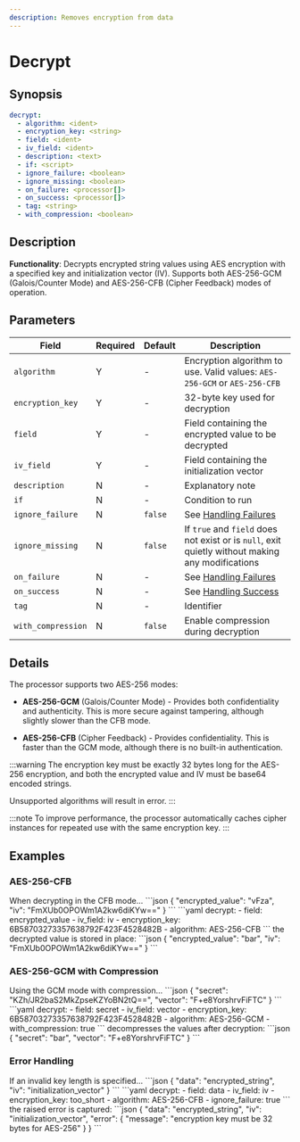 ```yaml
---
description: Removes encryption from data
---
```


# Decrypt

## Synopsis

```yaml {2-5}
decrypt:
  - algorithm: <ident>
  - encryption_key: <string>
  - field: <ident>
  - iv_field: <ident>
  - description: <text>
  - if: <script>
  - ignore_failure: <boolean>
  - ignore_missing: <boolean>
  - on_failure: <processor[]>
  - on_success: <processor[]>
  - tag: <string>
  - with_compression: <boolean>
```

## Description

**Functionality**: Decrypts encrypted string values using AES encryption with a specified key and initialization vector (IV). Supports both AES-256-GCM (Galois/Counter Mode) and AES-256-CFB (Cipher Feedback) modes of operation.

## Parameters

|Field|Required|Default|Description|
|---|---|---|---|
|`algorithm`|Y|-|Encryption algorithm to use. Valid values: `AES-256-GCM` or `AES-256-CFB`|
|`encryption_key`|Y|-|32-byte key used for decryption|
|`field`|Y|-|Field containing the encrypted value to be decrypted|
|`iv_field`|Y|-|Field containing the initialization vector|
|`description`|N|-|Explanatory note|
|`if`|N|-|Condition to run|
|`ignore_failure`|N|`false`|See [Handling Failures](../handling-failures.mdx)|
|`ignore_missing`|N|`false`|If `true` and `field` does not exist or is `null`, exit quietly without making any modifications|
|`on_failure`|N|-|See [Handling Failures](../handling-failures.mdx)|
|`on_success`|N|-|See [Handling Success](../handling-success.mdx)|
|`tag`|N|-|Identifier|
|`with_compression`|N|`false`|Enable compression during decryption|

## Details

The processor supports two AES-256 modes:

* **AES-256-GCM** (Galois/Counter Mode) - Provides both confidentiality and authenticity. This is more secure against tampering, although slightly slower than the CFB mode.

* **AES-256-CFB** (Cipher Feedback) - Provides confidentiality. This is faster than the GCM mode, although there is no built-in authentication.

:::warning
The encryption key must be exactly 32 bytes long for the AES-256 encryption, and both the encrypted value and IV must be base64 encoded strings.

Unsupported algorithms will result in error.
:::

:::note
To improve performance, the processor automatically caches cipher instances for repeated use with the same encryption key.
:::

## Examples

### AES-256-CFB

<ExampleGrid>
  <CommentCol>
    When decrypting in the CFB mode...
  </CommentCol>
  <CodeCol>
    ```json
    {
      "encrypted_value": "vFza",
      "iv": "FmXUb0OPOWm1A2kw6diKYw=="
    }
    ```
    ```yaml
    decrypt:
      - field: encrypted_value
      - iv_field: iv
      - encryption_key: 6B58703273357638792F423F4528482B
      - algorithm: AES-256-CFB
    ```
  </CodeCol>
  <CommentCol>
    the decrypted value is stored in place:
  </CommentCol>
  <CodeCol>
    ```json
    {
      "encrypted_value": "bar",
      "iv": "FmXUb0OPOWm1A2kw6diKYw=="
    }
    ```
  </CodeCol>
</ExampleGrid>

### AES-256-GCM with Compression

<ExampleGrid>
  <CommentCol>
    Using the GCM mode with compression...
  </CommentCol>
  <CodeCol>
    ```json
    {
      "secret": "KZh/JR2baS2MkZpseKZYoBN2tQ==",
      "vector": "F+e8YorshrvFiFTC"
    }
    ```
    ```yaml
    decrypt:
      - field: secret
      - iv_field: vector
      - encryption_key: 6B58703273357638792F423F4528482B
      - algorithm: AES-256-GCM
      - with_compression: true
    ```
  </CodeCol>
  <CommentCol>
    decompresses the values after decryption:
  </CommentCol>
  <CodeCol>
    ```json
    {
      "secret": "bar",
      "vector": "F+e8YorshrvFiFTC"
    }
    ```
  </CodeCol>
</ExampleGrid>

### Error Handling

<ExampleGrid>
  <CommentCol>
    If an invalid key length is specified...
  </CommentCol>
  <CodeCol>
    ```json
    {
      "data": "encrypted_string",
      "iv": "initialization_vector"
    }
    ```
    ```yaml
    decrypt:
      - field: data
      - iv_field: iv
      - encryption_key: too_short
      - algorithm: AES-256-CFB
      - ignore_failure: true
    ```
  </CodeCol>
  <CommentCol>
    the raised error is captured:
  </CommentCol>
  <CodeCol>
    ```json
    {
      "data": "encrypted_string",
      "iv": "initialization_vector",
      "error": {
        "message": "encryption key must be 32 bytes for AES-256"
      }
    }
    ```
  </CodeCol>
</ExampleGrid>
